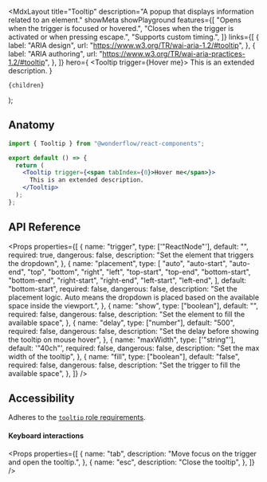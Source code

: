 
  <MdxLayout
    title="Tooltip"
    description="A popup that displays information related to an element."
    showMeta
    showPlayground
    features={[
      "Opens when the trigger is focused or hovered.",
      "Closes when the trigger is activated or when pressing escape.",
      "Supports custom timing.",
    ]}
    links={[
      {
        label: "ARIA design",
        url: "https://www.w3.org/TR/wai-aria-1.2/#tooltip",
      },
      {
        label: "ARIA authoring",
        url: "https://www.w3.org/TR/wai-aria-practices-1.2/#tooltip",
      },
    ]}
    hero={
      <LiveArea direction="row">
        <Tooltip trigger={<span tabIndex={0}>Hover me</span>}>
          This is an extended description.
        </Tooltip>
      </LiveArea>
    }
  >
    {children}
  </MdxLayout>
);

## Anatomy

```jsx highlight=1,5-7
import { Tooltip } from "@wonderflow/react-components";

export default () => {
  return (
    <Tooltip trigger={<span tabIndex={0}>Hover me</span>}>
      This is an extended description.
    </Tooltip>
  );
};
```

## API Reference

<Props
  properties={[
    {
      name: "trigger",
      type: ['"ReactNode"'],
      default: "",
      required: true,
      dangerous: false,
      description: "Set the element that triggers the dropdown",
    },
    {
      name: "placement",
      type: [
        "auto",
        "auto-start",
        "auto-end",
        "top",
        "bottom",
        "right",
        "left",
        "top-start",
        "top-end",
        "bottom-start",
        "bottom-end",
        "right-start",
        "right-end",
        "left-start",
        "left-end",
      ],
      default: "bottom-start",
      required: false,
      dangerous: false,
      description:
        "Set the placement logic. Auto means the dropdown is placed based on the available space inside the viewport.",
    },
    {
      name: "show",
      type: ["boolean"],
      default: "",
      required: false,
      dangerous: false,
      description: "Set the element to fill the available space",
    },
    {
      name: "delay",
      type: ["number"],
      default: "500",
      required: false,
      dangerous: false,
      description: "Set the delay before showing the tooltip on mouse hover",
    },
    {
      name: "maxWidth",
      type: ['"string"'],
      default: '"40ch"',
      required: false,
      dangerous: false,
      description: "Set the max width of the tooltip",
    },
    {
      name: "fill",
      type: ["boolean"],
      default: "false",
      required: false,
      dangerous: false,
      description: "Set the trigger to fill the available space",
    },
  ]}
/>

## Accessibility

Adheres to the [`tooltip` role requirements](https://www.w3.org/TR/wai-aria-1.2/#tooltip).

#### Keyboard interactions

<Props
  properties={[
    {
      name: "tab",
      description: "Move focus on the trigger and open the tooltip.",
    },
    {
      name: "esc",
      description: "Close the tooltip",
    },
  ]}
/>

